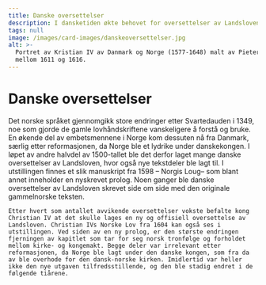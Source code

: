 ```yaml
---
title: Danske oversettelser
description: I dansketiden økte behovet for oversettelser av Landsloven.
tags: null
image: /images/card-images/danskeoversettelser.jpg
alt: >-
  Portret av Kristian IV av Danmark og Norge (1577-1648) malt av Pieter Isaacz
  mellom 1611 og 1616.
---
```



# Danske oversettelser

<Container stil="initial side">
    Det norske språket gjennomgikk store endringer etter Svartedauden i 1349, noe som gjorde de gamle lovhåndskriftene vanskeligere å forstå og bruke. En økende del av embetsmennene i Norge kom dessuten nå fra Danmark, særlig etter reformasjonen, da Norge ble et lydrike under danskekongen. 
    I løpet av andre halvdel av 1500-tallet ble det derfor laget mange danske oversettelser av Landsloven, hvor også nye tekstdeler ble lagt til. I utstillingen finnes et slik manuskript fra 1598 – Norgis Loug– som blant annet inneholder en nyskrevet prolog. Noen ganger ble danske oversettelser av Landsloven skrevet side om side med den originale gammelnorske teksten. 
    
    Etter hvert som antallet avvikende oversettelser vokste befalte kong Christian IV at det skulle lages en ny og offisiell oversettelse av Landsloven. Christian IVs Norske Lov fra 1604 kan også ses i utstillingen. Ved siden av en ny prolog, er den største endringen fjerningen av kapitlet som tar for seg norsk tronfølge og forholdet mellom kirke- og kongemakt. Begge deler var irrelevant etter reformasjonen, da Norge ble lagt under den danske kongen, som fra da av ble overhode for den dansk-norske kirken. Imidlertid var heller ikke den nye utgaven tilfredsstillende, og den ble stadig endret i de følgende tiårene.
</Container>

<Work id="ubb-ms-0065" />

